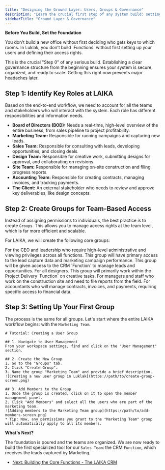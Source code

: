 ```yaml
---
title: "Designing the Ground Layer: Users, Groups & Governance"
description: "Learn the crucial first step of any system build: setting up the foundational governance layer with users, groups, and roles for the LAIKA case study."
sidebarTitle: "Ground Layer & Governance"
---
```


**Before You Build, Set the Foundation**

<Info>
You don't build a new office without first deciding who gets keys to which rooms. In Luklak, you don't build `Functions` without first setting up your users and defining their access rights.

This is the crucial "Step 0" of any serious build. Establishing a clear governance structure from the beginning ensures your system is secure, organized, and ready to scale. Getting this right now prevents major headaches later.
</Info>

## **Step 1: Identify Key Roles at LAIKA**

Based on the end-to-end workflow, we need to account for all the teams and stakeholders who will interact with the system. Each role has different responsibilities and information needs.

- **Board of Directors (BOD):** Needs a real-time, high-level overview of the entire business, from sales pipeline to project profitability.
- **Marketing Team:** Responsible for running campaigns and capturing new leads.
- **Sales Team:** Responsible for consulting with leads, developing opportunities, and closing deals.
- **Design Team:** Responsible for creative work, submitting designs for approval, and collaborating on revisions.
- **Site Team:** Responsible for managing on-site construction and filing progress reports.
- **Accounting Team:** Responsible for creating contracts, managing invoices, and tracking payments.
- **The Client:** An external stakeholder who needs to review and approve key deliverables, like design concepts.

## **Step 2: Create Groups for Team-Based Access**

Instead of assigning permissions to individuals, the best practice is to create `Groups`. This allows you to manage access rights at the team level, which is far more efficient and scalable.

For LAIKA, we will create the following core groups:

<CardGroup cols={3}>
  <Card title="Board of Directors" icon="crown" iconType="duotone">
    For the CEO and leadership who require high-level administrative and viewing privileges across all functions.
  </Card>
  <Card title="Marketing Team" icon="bullhorn" iconType="duotone">
    This group will have primary access to the lead capture data and marketing campaign performance.
  </Card>
  <Card title="Sales Team" icon="handshake" iconType="duotone">
    This group will be given access to the CRM `Function` to manage leads and opportunities.
  </Card>
  <Card title="Design Team" icon="palette" iconType="duotone">
    For all designers. This group will primarily work within the Project Delivery `Function` on creative tasks.
  </Card>
  <Card title="Site Team" icon="person-digging" iconType="duotone">
    For managers and staff who work on the construction site and need to file reports from the field.
  </Card>
  <Card title="Finance Team" icon="calculator" iconType="duotone">
    For accountants who will manage contracts, invoices, and payments, requiring specific access to financial data.
  </Card>
</CardGroup>

## **Step 3: Setting Up Your First Group**

The process is the same for all groups. Let's start where the entire LAIKA workflow begins: with the `Marketing Team`.

```guidejar
# Tutorial: Creating a User Group

## 1. Navigate to User Management
From your workspace settings, find and click on the "User Management" section.

## 2. Create the New Group
1. Go to the "Groups" tab.
2. Click "Create Group".
3. Name the group "Marketing Team" and provide a brief description.
![Creating a new user group in Luklak](https://path/to/create-group-screen.png)

## 3. Add Members to the Group
1. Once the group is created, click on it to open the member management panel.
2. Click "Add Members" and select all the users who are part of the marketing team.
![Adding members to the Marketing Team group](https://path/to/add-members-screen.png)
* Tip: Now, any permissions you grant to the "Marketing Team" group will automatically apply to all its members.
````

**What's Next?**

The foundation is poured and the teams are organized. We are now ready to build the first specialized tool for our `Sales Team`: the CRM `Function`, which receives the leads captured by Marketing.

  - [Next: Building the Core Functions - The LAIKA CRM](https://www.google.com/search?q=/build-playbooks/01-flagship-case-study-laika/core-functions/building-laika-crm)

